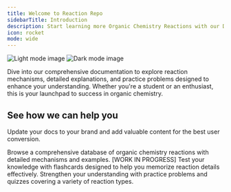 ```yaml
---
title: Welcome to Reaction Repo
sidebarTitle: Introduction
description: Start learning more Organic Chemistry Reactions with our Documentation!
icon: rocket
mode: wide
---
```



<Frame>
  <img src="/images/image.png" className="block dark:hidden" alt="Light mode image" />
  <img src="/images/img.png" className="hidden dark:block" alt="Dark mode image" />
</Frame>

Dive into our comprehensive documentation to explore reaction mechanisms, detailed explanations, and practice problems designed to enhance your understanding. Whether you're a student or an enthusiast, this is your launchpad to success in organic chemistry.

## See how we can help you

Update your docs to your brand and add valuable content for the best user conversion.

<CardGroup cols={3}>
  <Card
    title="Explore Reactions"
    icon="flask"
  >
    Browse a comprehensive database of organic chemistry reactions with detailed mechanisms and examples.
  </Card>
  <Card
    title="Interactive Flashcards"
    icon="brain"
  >
    [WORK IN PROGRESS] Test your knowledge with flashcards designed to help you memorize reaction details effectively.
  </Card>
  <Card
    title="Practice Problems"
    icon="book-open"
  >
    Strengthen your understanding with practice problems and quizzes covering a variety of reaction types.
  </Card>
</CardGroup>

<br />
<br />

<Banner />